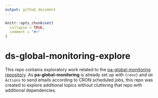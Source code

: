 ```yaml
---
output: github_document
---
```


<!-- README.md is generated from README.Rmd. Please edit that file -->

```r
knitr::opts_chunk$set(
  collapse = TRUE,
  comment = "#>"
)
```

# ds-global-monitoring-explore

This repo contains exploratory work related to the [pa-global-monitoring repository](https://github.com/OCHA-DAP/pa-global-monitoring). As **pa-global-monitoring** is already set up with `{renv}` and `GH Actions` to send emails according to CRON scheduled jobs, this repo was created to explore additional topics without cluttering that repo with additional dependencies.
